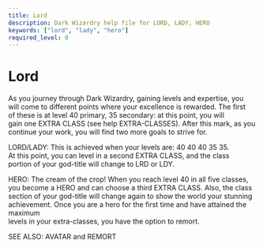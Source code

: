 ```yaml
---
title: Lord
description: Dark Wizardry help file for LORD, LADY, HERO
keywords: ["lord", "lady", "hero"]
required_level: 0
---
```


# Lord

As you journey through Dark Wizardry, gaining levels and expertise, you  
will come to different points where your excellence is rewarded. The first  
of these is at level 40 primary, 35 secondary: at this point, you will  
gain one EXTRA CLASS (see help EXTRA-CLASSES). After this mark, as you  
continue your work, you will find two more goals to strive for.  

LORD/LADY: This is achieved when your levels are:  40  40  40  35  35.  
At this point, you can level in a second EXTRA CLASS, and the class  
portion of your god-title will change to LRD or LDY.  

HERO: The cream of the crop! When you reach level 40 in all five classes,  
you become a HERO and can choose a third EXTRA CLASS. Also, the class  
section of your god-title will change again to show the world your stunning  
achievement. Once you are a hero for the first time and have attained the maximum  
levels in your extra-classes, you have the option to remort.  

SEE ALSO: AVATAR and REMORT